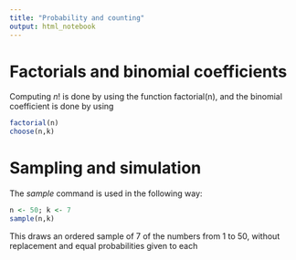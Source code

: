 ```yaml
---
title: "Probability and counting"
output: html_notebook
---
```


# Factorials and binomial coefficients
Computing $n!$ is done by using the function factorial(n), and the binomial coefficient is done by using 

```r
factorial(n)
choose(n,k)
```

# Sampling and simulation
The *sample* command is used in the following way:
```r
n <- 50; k <- 7
sample(n,k)
```

This draws an ordered sample of 7 of the numbers from 1 to 50, without replacement and equal probabilities given to each 